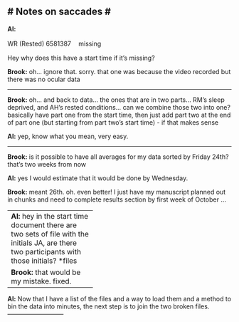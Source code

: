 # Notes on saccades #
-----------------------------

**Al:**

WR (Rested) 6581387 ﾠmissing 

Hey why does this have a start time if it's missing?

**Brook:**
oh... ignore that. sorry. that one was because the video recorded but there was no ocular data

-----------------------------


**Brook:**
oh... and back to data... the ones that are in two parts... RM's sleep deprived, and AH's rested conditions... can we combine those two into one? basically have part one from the start time, then just add part two at the end of part one (but starting from part two's start time) - if that makes sense

**Al:**
yep, know what you mean, very easy.

-------------------------------------


**Brook:**
is it possible to have all averages for my data sorted by Friday 24th? that's two weeks from now

**Al:**
yes
I would estimate that it would be done by Wednesday.

**Brook:**
meant 26th.
oh. even better!
I just have my manuscript planned out in chunks and need to complete results section by first week of October ...

--------------------------
**Al:**
hey in the start time document there are two sets of file with the initials JA, are there two participants with those initials?
*files

**Brook:**
that would be my mistake. fixed.


-------------------------

**Al:**
Now that I have a list of the files and a way to load them and a method to bin the data into minutes, the next step is to join the two broken files. 
---------------------------

